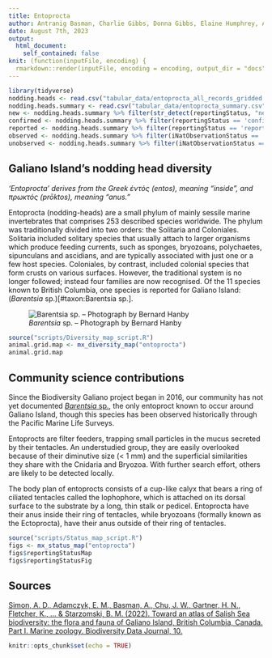 ```yaml
---
title: Entoprocta
author: Antranig Basman, Charlie Gibbs, Donna Gibbs, Elaine Humphrey, Andy Lamb, Andrew Simon
date: August 7th, 2023
output: 
  html_document:
    self_contained: false
knit: (function(inputFile, encoding) {
  rmarkdown::render(inputFile, encoding = encoding, output_dir = "docs", output_options = list(copy_resources = TRUE)) })
---
```


```r
library(tidyverse)
nodding.heads <- read.csv("tabular_data/entoprocta_all_records_gridded.csv")
nodding.heads.summary <- read.csv("tabular_data/entoprocta_summary.csv")
new <- nodding.heads.summary %>% filter(str_detect(reportingStatus, "new")) 
confirmed <- nodding.heads.summary %>% filter(reportingStatus == 'confirmed') 
reported <- nodding.heads.summary %>% filter(reportingStatus == 'reported') 
observed <- nodding.heads.summary %>% filter(iNatObservationStatus == 'observed') 
unobserved <- nodding.heads.summary %>% filter(iNatObservationStatus == 'unobserved') 
```

## Galiano Island's nodding head diversity

*‘Entoprocta’ derives from the Greek ἐντός (entos), meaning “inside”, and πρωκτός (prōktos), meaning “anus.”*

Entoprocta (nodding-heads) are a small phylum of mainly sessile marine invertebrates that comprises 253 described species worldwide. The phylum was traditionally divided into two orders: the Solitaria and Coloniales. Solitaria included solitary species that usually attach to larger organisms which produce feeding currents, such as sponges, bryozoans, polychaetes, sipunculans and ascidians, and are typically associated with just one or a few host species. Coloniales, by contrast, included colonial species that form crusts on various surfaces. However, the traditional system is no longer followed; instead four families are now recognised. Of the 11 species known to British Columbia, one species is reported for Galiano Island: (*Barentsia* sp.)[#taxon:Barentsia sp.].

![*Barentsia* sp. – Photograph by Bernard Hanby](media/Barentsia_sp_Bernard_Hanby.jpg)

```r
source("scripts/Diversity_map_script.R")
animal.grid.map <- mx_diversity_map("entoprocta")
animal.grid.map
```

## Community science contributions

Since the Biodiversity Galiano project began in 2016, our community has not yet documented [*Barentsia* sp.](#taxon:Barentsia sp.), the only entoproct known to occur around Galiano Island, though this species has been observed historically through the Pacific Marine Life Surveys.

Entoprocts are filter feeders, trapping small particles in the mucus secreted by their tentacles. An understudied group, they are easily overlooked because of their diminutive size (< 1 mm) and the superficial similarities they share with the Cnidaria and Bryozoa. With further search effort, others are likely to be detected locally.

The body plan of entoprocts consists of a cup-like calyx that bears a ring of ciliated tentacles called the lophophore, which is attached on its dorsal surface to the substrate by a long, thin stalk or pedicel. Entoprocta have their anus inside their ring of tentacles, while bryozoans (formally known as the Ectoprocta), have their anus outside of their ring of tentacles.

```r
source("scripts/Status_map_script.R")
figs <- mx_status_map("entoprocta")
figs$reportingStatusMap
figs$reportingStatusFig
```

## Sources

[Simon, A. D., Adamczyk, E. M., Basman, A., Chu, J. W., Gartner, H. N., Fletcher, K., ... & Starzomski, B. M. (2022). Toward an atlas of Salish Sea biodiversity: the flora and fauna of Galiano Island, British Columbia, Canada. Part I. Marine zoology. Biodiversity Data Journal, 10.](https://bdj.pensoft.net/article/76050/)

```r
knitr::opts_chunk$set(echo = TRUE)
```
